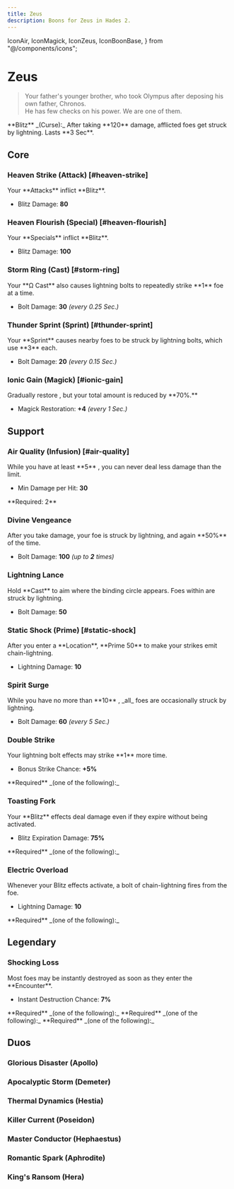```yaml
---
title: Zeus
description: Boons for Zeus in Hades 2.
---
```


  IconAir,
  IconMagick,
  IconZeus,
  IconBoonBase,
} from "@/components/icons";


# <IconZeus className="mb-1" /> Zeus

> Your father's younger brother, who took Olympus after deposing his own father, Chronos.\
> He has few checks on his power. We are one of them.

<Box className="mt-4">
  **Blitz** _(Curse):_ After taking **120** damage, afflicted foes get struck by
  lightning. Lasts **3 Sec**.
</Box>

## Core

### Heaven Strike (Attack) [#heaven-strike]

<BoonTest boon={DbBoons.Zeus.heavenStrike}>
Your **Attacks** inflict **Blitz**.

- Blitz Damage: **80**

</BoonTest>

### Heaven Flourish (Special) [#heaven-flourish]

<BoonTest boon={DbBoons.Zeus.heavenFlourish}>
Your **Specials** inflict **Blitz**.

- Blitz Damage: **100**

</BoonTest>

### Storm Ring (Cast) [#storm-ring]

<BoonTest boon={DbBoons.Zeus.stormRing}>
Your **Ω Cast** also causes lightning bolts to repeatedly strike **1** foe at a time.

- Bolt Damage: **30** _(every 0.25 Sec.)_

</BoonTest>

### Thunder Sprint (Sprint) [#thunder-sprint]

<BoonTest boon={DbBoons.Zeus.thunderSprint}>
Your **Sprint** causes nearby foes to be struck by lightning bolts, which use **3** <IconMagick /> each.

- Bolt Damage: **20** _(every 0.15 Sec.)_

</BoonTest>

### Ionic Gain (Magick) [#ionic-gain]

<BoonTest boon={DbBoons.Zeus.ionicGain}>
Gradually restore <IconMagick />, but your total amount is reduced by **70%.**

- Magick Restoration: **+4** _(every 1 Sec.)_

</BoonTest>

## Support

### <TextHighlight type="infusion">Air Quality (Infusion)</TextHighlight> [#air-quality]

<BoonTest boon={DbBoons.Zeus.airQuality}>
While you have at least **5** <IconAir />, you can never deal less damage than the limit.

- Min Damage per Hit: **30**

</BoonTest>

<Callout>
  **Required: 2** <IconAir />
</Callout>

### Divine Vengeance

<BoonTest boon={DbBoons.Zeus.divineVengeance}>
After you take damage, your foe is struck by lightning, and again **50%** of the time.

- Bolt Damage: **100** _(up to **2** times)_

</BoonTest>

### Lightning Lance

<BoonTest boon={DbBoons.Zeus.lightningLance}>
Hold **Cast** to aim where the binding circle appears. Foes within are struck by lightning.

- Bolt Damage: **50**

</BoonTest>

### Static Shock (Prime) [#static-shock]

<BoonTest boon={DbBoons.Zeus.staticShock}>
After you enter a **Location**, **Prime 50** <IconMagick /> to make your strikes emit chain-lightning.

- Lightning Damage: **10**

</BoonTest>

### Spirit Surge

<BoonTest boon={DbBoons.Zeus.spiritSurge}>
While you have no more than **10** <IconMagick />, _all_ foes are occasionally struck by lightning.

- Bolt Damage: **60** _(every 5 Sec.)_

</BoonTest>

### Double Strike

<BoonTest boon={DbBoons.Zeus.doubleStrike}>
Your lightning bolt effects may strike **1** more time.

- Bonus Strike Chance: **+5%**

</BoonTest>

<Callout>
  **Required** _(one of the following):_
  <BoonGrid
    boons={[
      DbBoons.Zeus.heavenStrike,
      DbBoons.Zeus.heavenFlourish,
      DbBoons.Zeus.stormRing,
      DbBoons.Zeus.thunderSprint,
      DbBoons.Zeus.spiritSurge,
      DbBoons.Zeus.divineVengeance,
      DbBoons.Zeus.lightningLance,
    ]}
  />
</Callout>

### Toasting Fork

<BoonTest boon={DbBoons.Zeus.toastingFork}>
Your **Blitz** effects deal damage even if they expire without being activated.

- Blitz Expiration Damage: **75%**

</BoonTest>

<Callout>
  **Required** _(one of the following):_
  <BoonGrid boons={[DbBoons.Zeus.heavenStrike, DbBoons.Zeus.heavenFlourish]} />
</Callout>

### Electric Overload

<BoonTest boon={DbBoons.Zeus.electricOverload}>
Whenever your Blitz effects activate, a bolt of chain-lightning fires from the foe.

- Lightning Damage: **10**

</BoonTest>

<Callout>
  **Required** _(one of the following):_
  <BoonGrid boons={[DbBoons.Zeus.heavenStrike, DbBoons.Zeus.heavenFlourish]} />
</Callout>

## <TextHighlight type="legendary">Legendary</TextHighlight>

### <TextHighlight type="legendary">Shocking Loss</TextHighlight>

<BoonTest boon={DbBoons.Zeus.shockingLoss}>
Most foes may be instantly destroyed as soon as they enter the **Encounter**.

- Instant Destruction Chance: **7%**

</BoonTest>

<Callout>
  **Required** _(one of the following):_
  <BoonGrid
    boons={[
      DbBoons.Zeus.heavenStrike,
      DbBoons.Zeus.heavenFlourish,
      DbBoons.Zeus.stormRing,
      DbBoons.Zeus.thunderSprint,
      DbBoons.Zeus.ionicGain,
    ]}
  />
</Callout>

<Callout>
  **Required** _(one of the following):_
  <BoonGrid boons={[DbBoons.Zeus.doubleStrike, DbBoons.Zeus.toastingFork]} />
</Callout>

<Callout>
  **Required** _(one of the following):_
  <BoonGrid boons={[DbBoons.Zeus.staticShock, DbBoons.Zeus.electricOverload]} />
</Callout>

## <TextHighlight type="duo">Duos</TextHighlight>

### <TextHighlight type="duo">Glorious Disaster</TextHighlight> (Apollo)

<GloriousDisaster />

### <TextHighlight type="duo">Apocalyptic Storm</TextHighlight> (Demeter)

<ApocalypticStorm />

### <TextHighlight type="duo">Thermal Dynamics</TextHighlight> (Hestia)

<ThermalDynamics />

### <TextHighlight type="duo">Killer Current</TextHighlight> (Poseidon)

<KillerCurrent />

### <TextHighlight type="duo">Master Conductor</TextHighlight> (Hephaestus)

<MasterConductor />

### <TextHighlight type="duo">Romantic Spark</TextHighlight> (Aphrodite)

<RomanticSpark />

### <TextHighlight type="duo">King's Ransom</TextHighlight> (Hera)

<KingsRansom />
